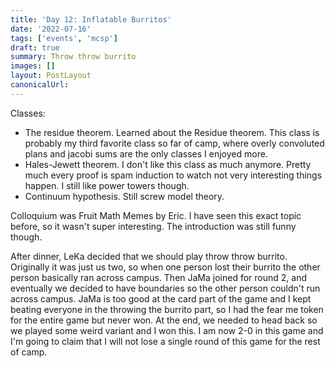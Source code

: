 ```yaml
---
title: 'Day 12: Inflatable Burritos'
date: '2022-07-16'
tags: ['events', 'mcsp']
draft: true
summary: Throw throw burrito
images: []
layout: PostLayout
canonicalUrl:
---
```


Classes:

- The residue theorem. Learned about the Residue theorem. This class is probably my third favorite class so far of camp, where overly convoluted plans and jacobi sums are the only classes I enjoyed more.
- Hales-Jewett theorem. I don't like this class as much anymore. Pretty much every proof is spam induction to watch not very interesting things happen. I still like power towers though.
- Continuum hypothesis. Still screw model theory.

Colloquium was Fruit Math Memes by Eric. I have seen this exact topic before, so it wasn't super interesting. The introduction was still funny though.

After dinner, LeKa decided that we should play throw throw burrito. Originally it was just us two, so when one person lost their burrito the other person basically ran across campus. Then JaMa joined for round 2, and eventually we decided to have boundaries so the other person couldn't run across campus. JaMa is too good at the card part of the game and I kept beating everyone in the throwing the burrito part, so I had the fear me token for the entire game but never won. At the end, we needed to head back so we played some weird variant and I won this. I am now 2-0 in this game and I'm going to claim that I will not lose a single round of this game for the rest of camp.
